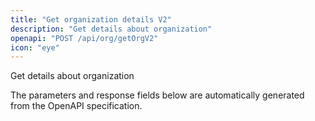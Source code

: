 ```yaml
---
title: "Get organization details V2"
description: "Get details about organization"
openapi: "POST /api/org/getOrgV2"
icon: "eye"
---
```


Get details about organization

<Note>
The parameters and response fields below are automatically generated from the OpenAPI specification.
</Note>
